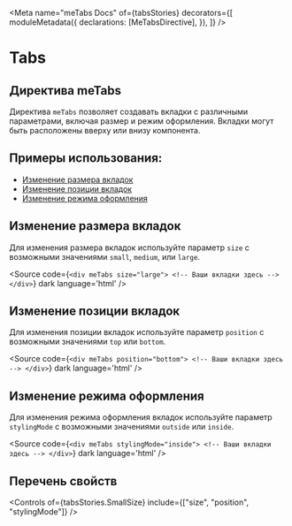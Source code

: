 
<Meta
  name="meTabs Docs"
  of={tabsStories}
  decorators={[
    moduleMetadata({
      declarations: [MeTabsDirective],
    }),
  ]}
/>

# Tabs

## Директива meTabs

Директива `meTabs` позволяет создавать вкладки с различными параметрами, включая размер и режим оформления. Вкладки могут быть расположены вверху или внизу компонента.

<Canvas of={tabsStories.Default} />
<Controls of={tabsStories.Default} />
<Source of={tabsStories.Default} dark />

## Примеры использования:

- [Изменение размера вкладок](#изменение-размера-вкладок)
- [Изменение позиции вкладок](#изменение-позиции-вкладок)
- [Изменение режима оформления](#изменение-режима-оформления)

## Изменение размера вкладок

Для изменения размера вкладок используйте параметр `size` с возможными значениями `small`, `medium`, или `large`.

<Canvas of={tabsStories.LargeSize} />

<Source
  code={`<div meTabs size="large"> <!-- Ваши вкладки здесь --> </div>`}
  dark
  language='html'
/>

## Изменение позиции вкладок

Для изменения позиции вкладок используйте параметр `position` с возможными значениями `top` или `bottom`.

<Canvas of={tabsStories.BottomPosition} />

<Source
  code={`<div meTabs position="bottom"> <!-- Ваши вкладки здесь --> </div>`}
  dark
  language='html'
/>

## Изменение режима оформления

Для изменения режима оформления вкладок используйте параметр `stylingMode` с возможными значениями `outside` или `inside`.

<Canvas of={tabsStories.InsideStylingMode} />

<Source
  code={`<div meTabs stylingMode="inside"> <!-- Ваши вкладки здесь --> </div>`}
  dark
  language='html'
/>

## Перечень свойств

<Controls
  of={tabsStories.SmallSize}
  include={["size", "position", "stylingMode"]}
/>

<Canvas of={tabsStories.SmallSize} />

